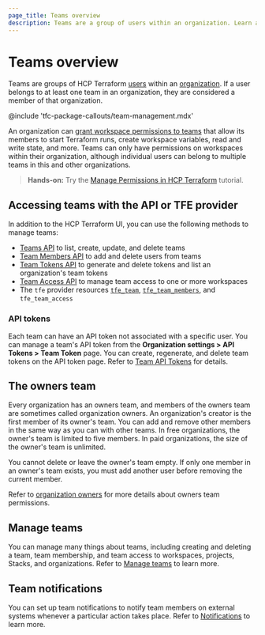 ```yaml
---
page_title: Teams overview
description: Teams are a group of users within an organization. Learn about managing teams, team membership, team permissions, and more.
---
```



[organizations]: /terraform/cloud-docs/users-teams-organizations/organizations

[organization settings]: /terraform/cloud-docs/users-teams-organizations/organizations#organization-settings

[users]: /terraform/cloud-docs/users-teams-organizations/users

# Teams overview

Teams are groups of HCP Terraform [users][] within an [organization][organizations]. If a user belongs to at least one team in an organization, they are considered a member of that organization.

<!-- BEGIN: TFC:only name:pnp-callout -->
@include 'tfc-package-callouts/team-management.mdx'
<!-- END: TFC:only name:pnp-callout -->

An organization can [grant workspace permissions to teams](/terraform/cloud-docs/users-teams-organizations/teams/manage#managing-workspace-access) that allow its members to start Terraform runs, create workspace variables, read and write state, and more. Teams can only have permissions on workspaces within their organization, although individual users can belong to multiple teams in this and other organizations.

> **Hands-on:** Try the [Manage Permissions in HCP Terraform](/terraform/tutorials/cloud/cloud-permissions?utm_source=WEBSITE&utm_medium=WEB_IO&utm_offer=ARTICLE_PAGE&utm_content=DOCS) tutorial.

## Accessing teams with the API or TFE provider

In addition to the HCP Terraform UI, you can use the following methods to manage teams:

- [Teams API](/terraform/cloud-docs/api-docs/teams) to list, create, update, and delete teams
- [Team Members API](/terraform/cloud-docs/api-docs/team-members) to add and delete users from teams
- [Team Tokens API](/terraform/cloud-docs/api-docs/team-tokens) to generate and delete tokens and list an organization's team tokens
- [Team Access API](/terraform/cloud-docs/api-docs/team-access) to manage team access to one or more workspaces
- The `tfe` provider resources [`tfe_team`](https://registry.terraform.io/providers/hashicorp/tfe/latest/docs/resources/team), [`tfe_team_members`](https://registry.terraform.io/providers/hashicorp/tfe/latest/docs/resources/team_members), and `tfe_team_access`

### API tokens

Each team can have an API token not associated with a specific user. You can manage a team's API token from the **Organization settings > API Tokens > Team Token** page. You can create, regenerate, and delete team tokens on the API token page. Refer to [Team API Tokens](/terraform/cloud-docs/users-teams-organizations/api-tokens#team-api-tokens) for details.

## The owners team

Every organization has an owners team, and members of the owners team are sometimes called organization owners. An organization's creator is the first member of its owner's team. You can add and remove other members in the same way as you can with other teams. In free organizations, the owner's team is limited to five members. In paid organizations, the size of the owner's team is unlimited.

You cannot delete or leave the owner's team empty. If only one member in an owner's team exists, you must add another user before removing the current member.

Refer to [organization owners](/terraform/cloud-docs/users-teams-organizations/permissions/organization#organization-owners) for more details about owners team permissions.

[permissions-citation]: #intentionally-unused---keep-for-maintainers

## Manage teams

You can manage many things about teams, including creating and deleting a team, team membership, and team access to workspaces, projects,<!-- BEGIN: TFC:only name:stacks-tfe --> Stacks,<!-- END: TFC:only name:stacks-tfe --> and organizations. Refer to [Manage teams](/terraform/cloud-docs/users-teams-organizations/teams/manage) to learn more.

## Team notifications

You can set up team notifications to notify team members on external systems whenever a particular action takes place. Refer to [Notifications](/terraform/cloud-docs/users-teams-organizations/teams/notifications) to learn more.
